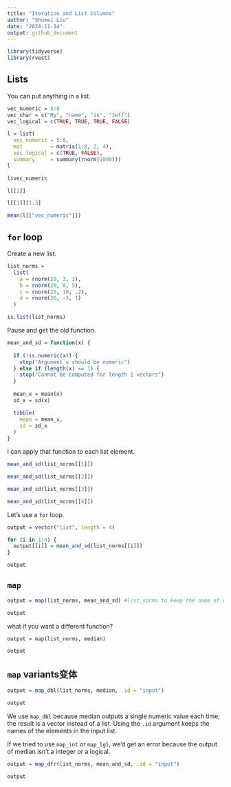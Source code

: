 ```yaml
---
title: "Iteration and List Columns"
author: "Shumei Liu"
date: "2024-11-14"
output: github_document
---
```


```r
library(tidyverse)
library(rvest)
```

## Lists

You can put anything in a list.

```r
vec_numeric = 5:8
vec_char = c("My", "name", "is", "Jeff")
vec_logical = c(TRUE, TRUE, TRUE, FALSE)
```

```r
l = list(
  vec_numeric = 5:8,
  mat         = matrix(1:8, 2, 4),
  vec_logical = c(TRUE, FALSE),
  summary     = summary(rnorm(1000)))
l
```

```r
l$vec_numeric

l[[1]]

l[[1]][1:3]

mean(l[["vec_numeric"]])
```

## `for` loop

Create a new list.

```r
list_norms = 
  list(
    a = rnorm(20, 3, 1),
    b = rnorm(20, 0, 5),
    c = rnorm(20, 10, .2),
    d = rnorm(20, -3, 1)
  )

is.list(list_norms)
```

Pause and get the old function.

```r
mean_and_sd = function(x) {
  
  if (!is.numeric(x)) {
    stop("Argument x should be numeric")
  } else if (length(x) == 1) {
    stop("Cannot be computed for length 1 vectors")
  }
  
  mean_x = mean(x)
  sd_x = sd(x)

  tibble(
    mean = mean_x, 
    sd = sd_x
  )
}
```

I can apply that function to each list element.

```r
mean_and_sd(list_norms[[1]])

mean_and_sd(list_norms[[2]])

mean_and_sd(list_norms[[3]])

mean_and_sd(list_norms[[4]])
```

Let's use a `for` loop.

```r
output = vector("list", length = 4)

for (i in 1:4) {
  output[[i]] = mean_and_sd(list_norms[[i]])
}

output
```

## `map`

```r
output = map(list_norms, mean_and_sd) #list_norms to keep the name of each distribution

output
```

what if you want a different function?

```r
output = map(list_norms, median)

output
```

## `map` variants变体

```r
output = map_dbl(list_norms, median, .id = "input")

output
```
We use `map_dbl` because median outputs a single numeric value each time; the result is a vector instead of a list. Using the `.id` argument keeps the names of the elements in the input list.

If we tried to use `map_int` or `map_lgl`, we’d get an error because the output of median isn’t a integer or a logical.

```r
output = map_dfr(list_norms, mean_and_sd, .id = "input") 

output
```





